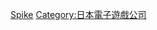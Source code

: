 {{cat main}}

{{DEFAULTSORT:Spike}}
[[Category:Spike_Chunsoft|Spike]]
[[Category:日本電子遊戲公司|Category:日本電子遊戲公司]]